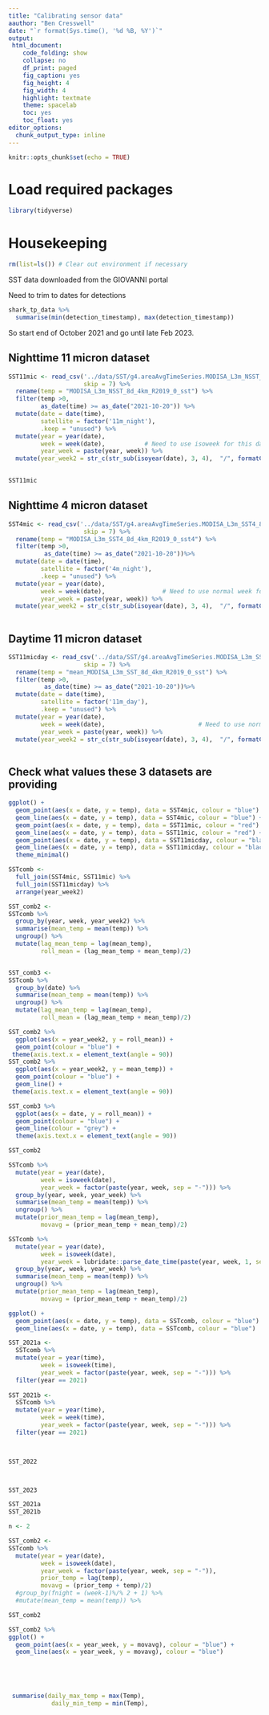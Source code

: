 ```yaml
---
title: "Calibrating sensor data"
aauthor: "Ben Cresswell"
date: "`r format(Sys.time(), '%d %B, %Y')`"
output: 
 html_document:
    code_folding: show
    collapse: no
    df_print: paged
    fig_caption: yes
    fig_height: 4
    fig_width: 4
    highlight: textmate
    theme: spacelab
    toc: yes
    toc_float: yes
editor_options: 
  chunk_output_type: inline
---
```



```r
knitr::opts_chunk$set(echo = TRUE)
```

# Load required packages
```r
library(tidyverse)
```

# Housekeeping
```r
rm(list=ls()) # Clear out environment if necessary
```

SST data downloaded from the GIOVANNI portal





Need to trim to dates for detections

```r
shark_tp_data %>% 
  summarise(min(detection_timestamp), max(detection_timestamp))
```

So start end of October 2021 and go until late Feb 2023.

## Nighttime 11 micron dataset
```r
SST11mic <- read_csv('../data/SST/g4.areaAvgTimeSeries.MODISA_L3m_NSST_8d_4km_R2019_0_sst.20211019-20230305.146E_13S_146E_13S.csv', 
                     skip = 7) %>% 
  rename(temp = "MODISA_L3m_NSST_8d_4km_R2019_0_sst") %>% 
  filter(temp >0,
         as_date(time) >= as_date("2021-10-20")) %>% 
  mutate(date = date(time),
         satellite = factor('11m_night'), 
         .keep = "unused") %>% 
  mutate(year = year(date),
         week = week(date),           # Need to use isoweek for this dataset
         year_week = paste(year, week)) %>% 
  mutate(year_week2 = str_c(str_sub(isoyear(date), 3, 4),  "/", formatC(isoweek(date), format = "f", digits = 0, width = 2, flag = "0")))
         

SST11mic   
```






## Nighttime 4 micron dataset
```r
SST4mic <- read_csv('../data/SST/g4.areaAvgTimeSeries.MODISA_L3m_SST4_8d_4km_R2019_0_sst4.20211019-20230305.146E_13S_146E_13S.csv', 
                     skip = 7) %>% 
  rename(temp = "MODISA_L3m_SST4_8d_4km_R2019_0_sst4") %>% 
  filter(temp >0,
          as_date(time) >= as_date("2021-10-20"))%>% 
  mutate(date = date(time),        
         satellite = factor('4m_night'),
         .keep = "unused") %>% 
  mutate(year = year(date),
         week = week(date),                # Need to use normal week for the 2 nighttime datasets or it will calculate first obs for 2023 as Wk 53, 2022!!
         year_week = paste(year, week)) %>% 
  mutate(year_week2 = str_c(str_sub(isoyear(date), 3, 4),  "/", formatC(isoweek(date), format = "f", digits = 0, width = 2, flag = "0")))
         
```

## Daytime 11 micron dataset
```r
SST11micday <- read_csv('../data/SST/g4.areaAvgTimeSeries.MODISA_L3m_SST_8d_4km_R2019_0_sst.20211019-20230305.146E_13S_146E_13S.csv', 
                     skip = 7) %>% 
  rename(temp = "mean_MODISA_L3m_SST_8d_4km_R2019_0_sst") %>% 
  filter(temp >0,
          as_date(time) >= as_date("2021-10-20"))%>% 
  mutate(date = date(time), 
         satellite = factor('11m_day'),
         .keep = "unused") %>% 
  mutate(year = year(date),
         week = week(date),                          # Need to use normal week for the 2 nighttime datasets or it will calculate first obs for 2023 as Wk 53, 2022!!
         year_week = paste(year, week)) %>% 
  mutate(year_week2 = str_c(str_sub(isoyear(date), 3, 4),  "/", formatC(isoweek(date), format = "f", digits = 0, width = 2, flag = "0")))
         
```

## Check what values these 3 datasets are providing
```r
ggplot() +
  geom_point(aes(x = date, y = temp), data = SST4mic, colour = "blue") +
  geom_line(aes(x = date, y = temp), data = SST4mic, colour = "blue") +
  geom_point(aes(x = date, y = temp), data = SST11mic, colour = "red") +
  geom_line(aes(x = date, y = temp), data = SST11mic, colour = "red") +
  geom_point(aes(x = date, y = temp), data = SST11micday, colour = "black") +
  geom_line(aes(x = date, y = temp), data = SST11micday, colour = "black") +
  theme_minimal()
```


```r
SSTcomb <- 
  full_join(SST4mic, SST11mic) %>% 
  full_join(SST11micday) %>% 
  arrange(year_week2)
```






```r
SST_comb2 <- 
SSTcomb %>% 
  group_by(year, week, year_week2) %>% 
  summarise(mean_temp = mean(temp)) %>% 
  ungroup() %>% 
  mutate(lag_mean_temp = lag(mean_temp),
         roll_mean = (lag_mean_temp + mean_temp)/2)


SST_comb3 <- 
SSTcomb %>% 
  group_by(date) %>% 
  summarise(mean_temp = mean(temp)) %>% 
  ungroup() %>% 
  mutate(lag_mean_temp = lag(mean_temp),
         roll_mean = (lag_mean_temp + mean_temp)/2)


```


```r
SST_comb2 %>% 
  ggplot(aes(x = year_week2, y = roll_mean)) +
  geom_point(colour = "blue") +
 theme(axis.text.x = element_text(angle = 90))
SST_comb2 %>% 
  ggplot(aes(x = year_week2, y = mean_temp)) +
  geom_point(colour = "blue") +
  geom_line() +
 theme(axis.text.x = element_text(angle = 90))
```


```r
SST_comb3 %>% 
  ggplot(aes(x = date, y = roll_mean)) +
  geom_point(colour = "blue") +
  geom_line(colour = "grey") +
  theme(axis.text.x = element_text(angle = 90))

SST_comb2
```




```r
SSTcomb %>% 
  mutate(year = year(date),
         week = isoweek(date),
         year_week = factor(paste(year, week, sep = "-"))) %>% 
  group_by(year, week, year_week) %>% 
  summarise(mean_temp = mean(temp)) %>% 
  ungroup() %>% 
  mutate(prior_mean_temp = lag(mean_temp),
         movavg = (prior_mean_temp + mean_temp)/2)
```


```r
SSTcomb %>% 
  mutate(year = year(date),
         week = isoweek(date),
         year_week = lubridate::parse_date_time(paste(year, week, 1, sep="/"),'Y/W/w')) %>% 
  group_by(year, week, year_week) %>% 
  summarise(mean_temp = mean(temp)) %>% 
  ungroup() %>% 
  mutate(prior_mean_temp = lag(mean_temp),
         movavg = (prior_mean_temp + mean_temp)/2)
```












```r
ggplot() +
  geom_point(aes(x = date, y = temp), data = SSTcomb, colour = "blue") +
  geom_line(aes(x = date, y = temp), data = SSTcomb, colour = "blue")
```






```r
SST_2021a <- 
  SSTcomb %>% 
  mutate(year = year(time),
         week = isoweek(time),
         year_week = factor(paste(year, week, sep = "-"))) %>% 
  filter(year == 2021) 
  
SST_2021b <- 
  SSTcomb %>% 
  mutate(year = year(time),
         week = week(time),
         year_week = factor(paste(year, week, sep = "-"))) %>% 
  filter(year == 2021) 
  


SST_2022



SST_2023
```


```r
SST_2021a
SST_2021b
```





```r
n <- 2

SST_comb2 <- 
SSTcomb %>% 
  mutate(year = year(date),
         week = isoweek(date),
         year_week = factor(paste(year, week, sep = "-")),
         prior_temp = lag(temp),
         movavg = (prior_temp + temp)/2) 
  #group_by(fnight = (week-1)%/% 2 + 1) %>% 
  #mutate(mean_temp = mean(temp)) %>%

SST_comb2
```


```r
SST_comb2 %>% 
ggplot() +
  geom_point(aes(x = year_week, y = movavg), colour = "blue") +
  geom_line(aes(x = year_week, y = movavg), colour = "blue")

  
  
  

 summarise(daily_max_temp = max(Temp),
            daily_min_temp = min(Temp),
```



